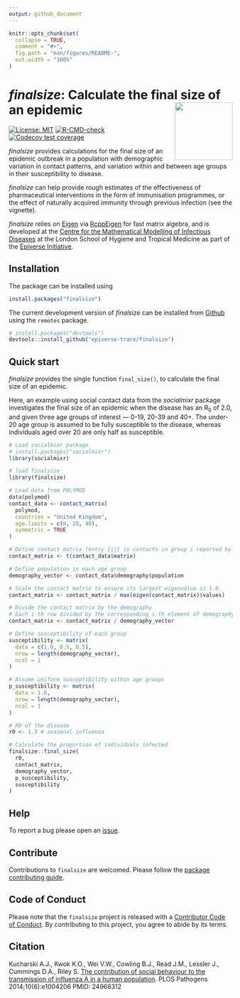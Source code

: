 ```yaml
---
output: github_document
---
```


```r
knitr::opts_chunk$set(
  collapse = TRUE,
  comment = "#>",
  fig.path = "man/figures/README-",
  out.width = "100%"
)
```

# _finalsize_: Calculate the final size of an epidemic <img src="man/figures/logo.png" align="right" width="130"/>

<!-- badges: start -->
[![License: MIT](https://img.shields.io/badge/License-MIT-blue.svg)](https://opensource.org/licenses/MIT)
[![R-CMD-check](https://github.com/epiverse-trace/finalsize/actions/workflows/R-CMD-check.yaml/badge.svg)](https://github.com/epiverse-trace/finalsize/actions/workflows/R-CMD-check.yaml)
[![Codecov test coverage](https://codecov.io/gh/epiverse-trace/finalsize/branch/main/graph/badge.svg)](https://app.codecov.io/gh/epiverse-trace/finalsize?branch=main)
<!-- badges: end -->

_finalsize_ provides calculations for the final size of an epidemic outbreak in a population with demographic variation in contact patterns, and variation within and between age groups in their susceptibility to disease.

_finalsize_ can help provide rough estimates of the effectiveness of pharmaceutical interventions in the form of immunisation programmes, or the effect of naturally acquired immunity through previous infection (see the vignette).

_finalsize_ relies on [Eigen](https://gitlab.com/libeigen/eigen) via [RcppEigen](https://github.com/RcppCore/RcppEigen) for fast matrix algebra, and is developed at the [Centre for the Mathematical Modelling of Infectious Diseases](https://www.lshtm.ac.uk/research/centres/centre-mathematical-modelling-infectious-diseases) at the London School of Hygiene and Tropical Medicine as part of the [Epiverse Initiative](https://data.org/initiatives/epiverse/).

## Installation

The package can be installed using

```r
install.packages("finalsize")
```

The current development version of _finalsize_ can be installed from [Github](https://github.com/epiverse-trace/finalsize) using the `remotes` package.

```r
# install.packages("devtools")
devtools::install_github("epiverse-trace/finalsize")
```

## Quick start

_finalsize_ provides the single function `final_size()`, to calculate the final size of an epidemic.

Here, an example using social contact data from the _socialmixr_ package investigates the final size of an epidemic when the disease has an R<sub>0</sub> of 2.0, and given three age groups of interest --- 0-19, 20-39 and 40+.
The under-20 age group is assumed to be fully susceptible to the disease, whereas individuals aged over 20 are only half as susceptible.

```r
# Load socialmixr package
# install.packages("socialmixr")
library(socialmixr)

# load finalsize
library(finalsize)

# Load data from POLYMOD
data(polymod)
contact_data <- contact_matrix(
  polymod,
  countries = "United Kingdom",
  age.limits = c(0, 20, 40),
  symmetric = TRUE
)

# Define contact matrix (entry {ij} is contacts in group i reported by group j)
contact_matrix <- t(contact_data$matrix)

# Define population in each age group
demography_vector <- contact_data$demography$population

# Scale the contact matrix to ensure its largest eigenvalue is 1.0
contact_matrix <- contact_matrix / max(eigen(contact_matrix)$values)

# Divide the contact matrix by the demography
# Each i-th row divided by the corresponding i-th element of demography
contact_matrix <- contact_matrix / demography_vector

# Define susceptibility of each group
susceptibility <- matrix(
  data = c(1.0, 0.5, 0.5),
  nrow = length(demography_vector),
  ncol = 1
)

# Assume uniform susceptibility within age groups
p_susceptibility <- matrix(
  data = 1.0,
  nrow = length(demography_vector),
  ncol = 1
)

# R0 of the disease
r0 <- 1.3 # seasonal influenza

# Calculate the proportion of individuals infected
finalsize::final_size(
  r0,
  contact_matrix,
  demography_vector,
  p_susceptibility,
  susceptibility
)
```

## Help 

To report a bug please open an [issue](https://github.com/epiverse-trace/finalsize/issues/new/choose).

## Contribute

Contributions to `finalsize` are welcomed. Please follow the [package contributing guide](https://github.com/epiverse-trace/finalsize/blob/main/.github/CONTRIBUTING.md).

## Code of Conduct

Please note that the `finalsize` project is released with a [Contributor Code of Conduct](https://github.com/epiverse-trace/.github/blob/main/CODE_OF_CONDUCT.md). By contributing to this project, you agree to abide by its terms.


## Citation

Kucharski A.J., Kwok K.O., Wei V.W., Cowling B.J., Read J.M., Lessler J., Cummings D.A., Riley S. [The contribution of social behaviour to the transmission of influenza A in a human population](https://journals.plos.org/plospathogens/article?id=10.1371/journal.ppat.1004206). PLOS Pathogens 2014;10(6):e1004206 PMID: 24968312
